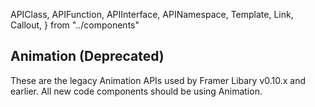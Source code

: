 <!-- 👋 Editing this file? Need help? → https://github.com/framer/api-docs/blob/master/CONTRIBUTING.md -->

  APIClass,
  APIFunction,
  APIInterface,
  APINamespace,
  Template,
  Link,
  Callout,
} from "../components"


## Animation (Deprecated)

<Callout>

These are the legacy Animation APIs used by Framer Libary v0.10.x and earlier. All new code components should be using <Link href="/pages/animation.mdx">Animation</Link>.

</Callout>

<APIFunction name="(animate:1)" />

<APINamespace name="animate" />

<APIInterface name="Animatable" />

<APIFunction name="(animatable:1)" />

<APINamespace name="Animatable" />

<APIClass name="FramerAnimation" />

<APIFunction name="transform()" />
